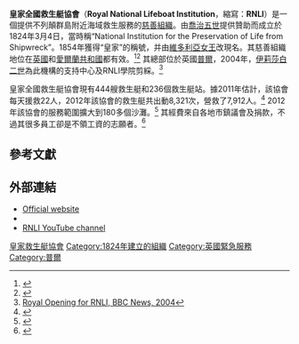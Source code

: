 {{Infobox organization
|name         = Royal National Lifeboat Institution
|image        = Royal National Lifeboat Institution.svg
|image_border =
|size         = 250px
|caption      = RNLI logo
|map          =
|msize        =
|mcaption     =
|abbreviation =RNLI
|formation    = 1824年3月4日
|extinction   =
|type         = 救生
|status       = 慈善機構
|purpose      = 拯救海中的生命
|headquarters = [[普爾|普爾]]
|location     =
|region_served= [[英國|英國]]<br />[[愛爾蘭共和國|愛爾蘭共和國]]<br />[[海峽群島|海峽群島]]
|membership   =
|language     = 英語
|leader_title = Chief Executive
|leader_name  = Rear Admiral Paul Boissier
|main_organ   =
|parent_organization =
|affiliations =
|num_staff    =
|num_volunteers = 40,000
|budget       = £1.477億
|website      = {{URL|www.rnli.org.uk}}
|remarks      =
}}
'''皇家全國救生艇協會'''（'''Royal National Lifeboat Institution'''，縮寫：'''RNLI'''）是一個提供不列顛群島附近海域救生服務的[[慈善組織|慈善組織]]。由[[喬治五世_(英國)|喬治五世]]提供贊助而成立於1824年3月4日，當時稱“National Institution for the Preservation of Life from Shipwreck”。1854年獲得“皇家”的稱號，并由[[維多利亞女王|維多利亞女王]]改現名。其慈善組織地位在[[英國|英國]]和[[愛爾蘭共和國|愛爾蘭共和國]]都有效。<ref>{{EW charity|209603}}</ref><ref>{{Scottish charity|SC037736}}</ref> 其總部位於英國[[普爾|普爾]]，2004年，[[伊莉莎白二世|伊莉莎白二世]]為此機構的支持中心及RNLI學院剪綵。<ref>[http://news.bbc.co.uk/1/hi/england/dorset/3930293.stm Royal Opening for RNLI, BBC News, 2004]</ref>

皇家全國救生艇協會現有444艘救生艇和236個救生艇站。據2011年估計，該協會每天援救22人，2012年該協會的救生艇共出動8,321次，營救了7,912人。<ref>{{cite web|title=RNLI Annual Review|url=http://rnli.org/howtosupportus/howweuseyourmoney/Pages/Annual-report-and-accounts.aspx|publisher=RNLI|deadurl=yes|archiveurl=https://web.archive.org/web/20120625031935/http://rnli.org/howtosupportus/howweuseyourmoney/Pages/Annual-report-and-accounts.aspx|archivedate=2012年6月25日|df=}}</ref> 2012年該協會的服務範圍擴大到180多個沙灘。<ref>{{cite web|title=List of RNLI lifeguarded beaches|url=http://rnli.org/aboutus/lifeguardsandbeaches/Pages/Lifeguarded-beaches.aspx?link=mainNavigation|publisher=RNLI|accessdate=2014-02-12|archive-date=2014-02-23|archive-url=https://web.archive.org/web/20140223063255/http://rnli.org/aboutus/lifeguardsandbeaches/Pages/Lifeguarded-beaches.aspx?link=mainNavigation|dead-url=no}}</ref> 其經費來自各地市鎮議會及捐款，不過其很多員工卻是不領工資的志願者。<ref>{{cite web|title=RNLI Annual Report|url=http://rnli.org/howtosupportus/howweuseyourmoney/Pages/Annual-report-and-accounts.aspx|publisher=RNLI|deadurl=yes|archiveurl=https://web.archive.org/web/20120625031935/http://rnli.org/howtosupportus/howweuseyourmoney/Pages/Annual-report-and-accounts.aspx|archivedate=2012年6月25日|df=}}</ref>

==參考文獻==
{{reflist|2}}

==外部連結==
{{Commons category|Royal National Lifeboat Institution}}
* [http://www.rnli.org.uk Official website] {{Wayback|url=http://www.rnli.org.uk/ |date=20120609072237 }}
* {{Dmoz|Regional/Europe/United_Kingdom/Health/Public_Health_and_Safety/Emergency_Services/Coast_and_Sea_Rescue/Lifeboat_Stations/|Lifeboat stations}}
* [http://www.youtube.com/user/officialrnli RNLI YouTube channel] {{Wayback|url=http://www.youtube.com/user/officialrnli |date=20140211172826 }}

{{Authority control}}
[[Category:皇家救生艇協會|]]
[[Category:1824年建立的組織|Category:1824年建立的組織]]
[[Category:英國緊急服務|Category:英國緊急服務]]
[[Category:普爾|Category:普爾]]